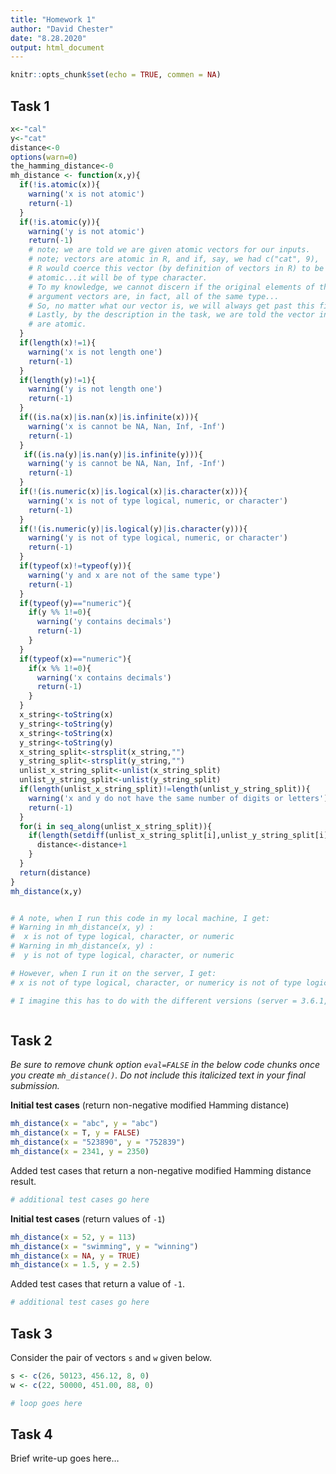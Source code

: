 ```yaml
---
title: "Homework 1"
author: "David Chester"
date: "8.28.2020"
output: html_document
---
```


```r
knitr::opts_chunk$set(echo = TRUE, commen = NA)
```

## Task 1

```r
x<-"cal"
y<-"cat"
distance<-0
options(warn=0)
the_hamming_distance<-0
mh_distance <- function(x,y){
  if(!is.atomic(x)){
    warning('x is not atomic')
    return(-1)
  }
  if(!is.atomic(y)){
    warning('y is not atomic')
    return(-1)
    # note; we are told we are given atomic vectors for our inputs.
    # note; vectors are atomic in R, and if, say, we had c("cat", 9), 
    # R would coerce this vector (by definition of vectors in R) to be 
    # atomic...it will be of type character. 
    # To my knowledge, we cannot discern if the original elements of the 
    # argument vectors are, in fact, all of the same type...
    # So, no matter what our vector is, we will always get past this first check
    # Lastly, by the description in the task, we are told the vector inputs
    # are atomic. 
  }
  if(length(x)!=1){
    warning('x is not length one')
    return(-1)
  }
  if(length(y)!=1){
    warning('y is not length one')
    return(-1)
  }
  if((is.na(x)|is.nan(x)|is.infinite(x))){
    warning('x is cannot be NA, Nan, Inf, -Inf')
    return(-1)
  }
   if((is.na(y)|is.nan(y)|is.infinite(y))){
    warning('y is cannot be NA, Nan, Inf, -Inf')
    return(-1)
  }
  if(!(is.numeric(x)|is.logical(x)|is.character(x))){
    warning('x is not of type logical, numeric, or character')
    return(-1)
  }
  if(!(is.numeric(y)|is.logical(y)|is.character(y))){
    warning('y is not of type logical, numeric, or character')
    return(-1)
  }
  if(typeof(x)!=typeof(y)){
    warning('y and x are not of the same type')
    return(-1)
  }
  if(typeof(y)=="numeric"){
    if(y %% 1!=0){
      warning('y contains decimals')
      return(-1)
    }
  }
  if(typeof(x)=="numeric"){
    if(x %% 1!=0){
      warning('x contains decimals')
      return(-1)
    }
  }
  x_string<-toString(x) 
  y_string<-toString(y) 
  x_string<-toString(x) 
  y_string<-toString(y) 
  x_string_split<-strsplit(x_string,"")
  y_string_split<-strsplit(y_string,"")
  unlist_x_string_split<-unlist(x_string_split)
  unlist_y_string_split<-unlist(y_string_split)
  if(length(unlist_x_string_split)!=length(unlist_y_string_split)){
    warning('x and y do not have the same number of digits or letters')
    return(-1)
  }
  for(i in seq_along(unlist_x_string_split)){
    if(length(setdiff(unlist_x_string_split[i],unlist_y_string_split[i]))==1){
      distance<-distance+1
    }
  }
  return(distance)
}
mh_distance(x,y)


# A note, when I run this code in my local machine, I get:
# Warning in mh_distance(x, y) :
#  x is not of type logical, character, or numeric
# Warning in mh_distance(x, y) :
#  y is not of type logical, character, or numeric

# However, when I run it on the server, I get:
# x is not of type logical, character, or numericy is not of type logical, character, or numeric

# I imagine this has to do with the different versions (server = 3.6.1, and local = 4.0.2)
```

```r

```



## Task 2

<i>
Be sure to remove chunk option `eval=FALSE` in the below code chunks
once you create `mh_distance()`. Do not include this italicized
text in your final submission.
</i>

**Initial test cases** (return non-negative modified Hamming distance)

```r
mh_distance(x = "abc", y = "abc")
mh_distance(x = T, y = FALSE)
mh_distance(x = "523890", y = "752839")
mh_distance(x = 2341, y = 2350)
```

Added test cases that return a non-negative modified Hamming distance result.

```r
# additional test cases go here
```

**Initial test cases** (return values of `-1`)

```r
mh_distance(x = 52, y = 113)
mh_distance(x = "swimming", y = "winning")
mh_distance(x = NA, y = TRUE)
mh_distance(x = 1.5, y = 2.5)
```

Added test cases that return a value of `-1`.

```r
# additional test cases go here
```


## Task 3

Consider the pair of vectors `s` and `w` given below.

```r
s <- c(26, 50123, 456.12, 8, 0)
w <- c(22, 50000, 451.00, 88, 0)
```

```r
# loop goes here
```


## Task 4

Brief write-up goes here...
